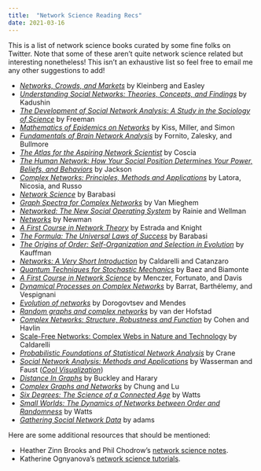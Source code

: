 ```yaml
---
title:  "Network Science Reading Recs"
date: 2021-03-16
---
```


This is a list of network science books curated by some fine folks on Twitter. Note that some of these aren't quite network science related but interesting nonetheless! This isn't an exhaustive list so feel free to email me any other suggestions to add!

* [*Networks, Crowds, and Markets*](https://www.cs.cornell.edu/home/kleinber/networks-book/) by Kleinberg and Easley
* [*Understanding Social Networks: Theories, Concepts, and Findings*](https://global.oup.com/academic/product/understanding-social-networks-9780195379471?cc=us&lang=en&) by Kadushin
* [*The Development of Social Network Analysis: A Study in the Sociology of Science*](https://www.amazon.com/Development-Social-Network-Analysis-Sociology/dp/1594577145) by Freeman
* [*Mathematics of Epidemics on Networks*](https://www.springer.com/gp/book/9783319508047) by Kiss, Miller, and Simon
* [*Fundamentals of Brain Network Analysis*](https://www.sciencedirect.com/book/9780124079083/fundamentals-of-brain-network-analysis) by Fornito, Zalesky, and Bullmore
* [*The Atlas for the Aspiring Network Scientist*](https://arxiv.org/abs/2101.00863) by Coscia
* [*The Human Network: How Your Social Position Determines Your Power, Beliefs, and Behaviors*](https://www.penguinrandomhouse.com/books/541370/the-human-network-by-matthew-o-jackson/) by Jackson
* [*Complex Networks: Principles, Methods and Applications*](https://www.cambridge.org/us/academic/subjects/physics/statistical-physics/complex-networks-principles-methods-and-applications?format=HB&isbn=9781107103184) by Latora, Nicosia, and Russo
* [*Network Science*](http://networksciencebook.com/) by Barabasi
* [*Graph Spectra for Complex Networks*](https://www.cambridge.org/core/books/graph-spectra-for-complex-networks/80472360B29791FDB398259DA4ACA8C4) by Van Mieghem
* [*Networked: The New Social Operating System*](https://mitpress.mit.edu/books/networked) by Rainie and Wellman
* [*Networks*](https://global.oup.com/academic/product/networks-9780198805090?cc=us&lang=en&) by Newman
* [*A First Course in Network Theory*](https://global.oup.com/academic/product/a-first-course-in-network-theory-9780198726463?cc=us&lang=en&) by Estrada and Knight
* [*The Formula: The Universal Laws of Success*](https://www.amazon.com/Formula-Universal-Laws-Success/dp/0316505498) by Barabasi
* [*The Origins of Order: Self-Organization and Selection in Evolution*](https://www.amazon.com/Origins-Order-Self-Organization-Selection-Evolution/dp/0195079515) by Kauffman
* [*Networks: A Very Short Introduction*](https://global.oup.com/academic/product/networks-a-very-short-introduction-9780199588077?cc=us&lang=en&) by Caldarelli and Catanzaro
* [*Quantum Techniques for Stochastic Mechanics*](https://math.ucr.edu/home/baez/networks/) by Baez and Biamonte
* [*A First Course in Network Science*](https://www.cambridge.org/highereducation/books/a-first-course-in-network-science/EE22722F27519D8BB1443C7225C57BAF#overview) by Menczer, Fortunato, and Davis
* [*Dynamical Processes on Complex Networks*](https://doi.org/10.1017/CBO9780511791383) by Barrat, Barth‌élemy, and Vespignani
* [*Evolution of networks*](https://arxiv.org/abs/cond-mat/0106144) by Dorogovtsev and Mendes
* [*Random graphs and complex networks*](https://www.win.tue.nl/~rhofstad/NotesRGCN.pdf) by van der Hofstad
* [*Complex Networks: Structure, Robustness and Function*](https://www.researchgate.net/profile/Shlomo-Havlin/publication/258100764_Complex_Networks_Structure_Robustness_and_Function/links/555b2d8d08ae6fd2d8299a66/Complex-Networks-Structure-Robustness-and-Function.pdf) by Cohen and Havlin
* [Scale-Free Networks: Complex Webs in Nature and Technology](https://global.oup.com/academic/product/scale-free-networks-9780199665174?cc=us&lang=en&) by Caldarelli
* [*Probabilistic Foundations of Statistical Network Analysis*](https://www.amazon.com/Probabilistic-Foundations-Statistical-Monographs-Probability-ebook/dp/B07CGNW9M8) by Crane
* [*Social Network Analysis: Methods and Applications*](https://www.amazon.com/Social-Network-Analysis-Applications-Structural/dp/0521387078) by Wasserman and Faust ([*Cool Visualization*](https://galaxy.opensyllabus.org/#!point/8443905871799))
* [*Distance In Graphs*](https://www.amazon.com/Distance-Graphs-Fred-Buckley/dp/0201095912) by Buckley and Harary
* [*Complex Graphs and Networks*](http://www.math.ucsd.edu/~fan/complex/) by Chung and Lu
* [*Six Degrees: The Science of a Connected Age*](https://www.amazon.com/Six-Degrees-Science-Connected-Age/dp/0393325423) by Watts
* [*Small Worlds: The Dynamics of Networks between Order and Randomness*](https://press.princeton.edu/books/paperback/9780691117041/small-worlds) by Watts
* [*Gathering Social Network Data*](https://us.sagepub.com/en-us/nam/gathering-social-network-data/book260973) by adams

Here are some additional resources that should be mentioned:

* Heather Zinn Brooks and Phil Chodrow's [network science notes](https://network-science-notes.github.io/).
* Katherine Ognyanova's [network science tutorials](https://kateto.net/tutorials/).